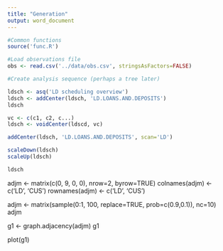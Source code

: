 ```yaml
---
title: "Generation"
output: word_document
---
```

```r
#Common functions
source('func.R')

#Load observations file
obs <- read.csv('../data/obs.csv', stringsAsFactors=FALSE)

#Create analysis sequence (perhaps a tree later)

ldsch <- asq('LD scheduling overview')
ldsch <- addCenter(ldsch, 'LD.LOANS.AND.DEPOSITS')
ldsch

vc <- c(c1, c2, c...)
ldsch <- voidCenter(ldscd, vc)

addCenter(ldsch, 'LD.LOANS.AND.DEPOSITS', scan='LD')

scaleDown(ldsch)
scaleUp(ldsch)

ldsch

```
adjm <- matrix(c(0, 9, 0, 0), nrow=2, byrow=TRUE)
colnames(adjm) <- c('LD', 'CUS')
rownames(adjm) <- c('LD', 'CUS')

adjm <- matrix(sample(0:1, 100, replace=TRUE, prob=c(0.9,0.1)), nc=10)
adjm

g1 <- graph.adjacency(adjm)
g1

plot(g1)
